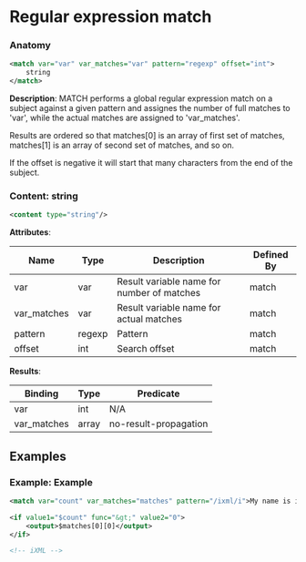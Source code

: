 # Regular expression match

### Anatomy

```xml
<match var="var" var_matches="var" pattern="regexp" offset="int">
    string
</match>
```

 **Description**:
 MATCH performs a global regular expression match on a subject against a given pattern and assignes the number of full matches to 'var', while the actual matches are assigned to 'var_matches'.

Results are ordered so that matches[0] is an array of first set of matches, matches[1] is an array of second set of matches, and so on.

If the offset is negative it will start that many characters from the end of the subject.

### Content: string

```xml
<content type="string"/>
```

**Attributes**:

| Name | Type | Description | Defined By |
| ---- | ---- | ----------- | ---------- |
| var | var | Result variable name for number of matches | match |
| var_matches | var | Result variable name for actual matches | match |
| pattern | regexp | Pattern | match |
| offset | int | Search offset | match |


**Results**:

| Binding | Type | Predicate |
| ------- | ---- | --------- |
| var | int | N/A |
| var_matches | array | no-result-propagation |


## Examples

### Example: Example

```xml
<match var="count" var_matches="matches" pattern="/ixml/i">My name is iXML!</match>

<if value1="$count" func="&gt;" value2="0">
	<output>$matches[0][0]</output>
</if>

<!-- iXML -->
```

